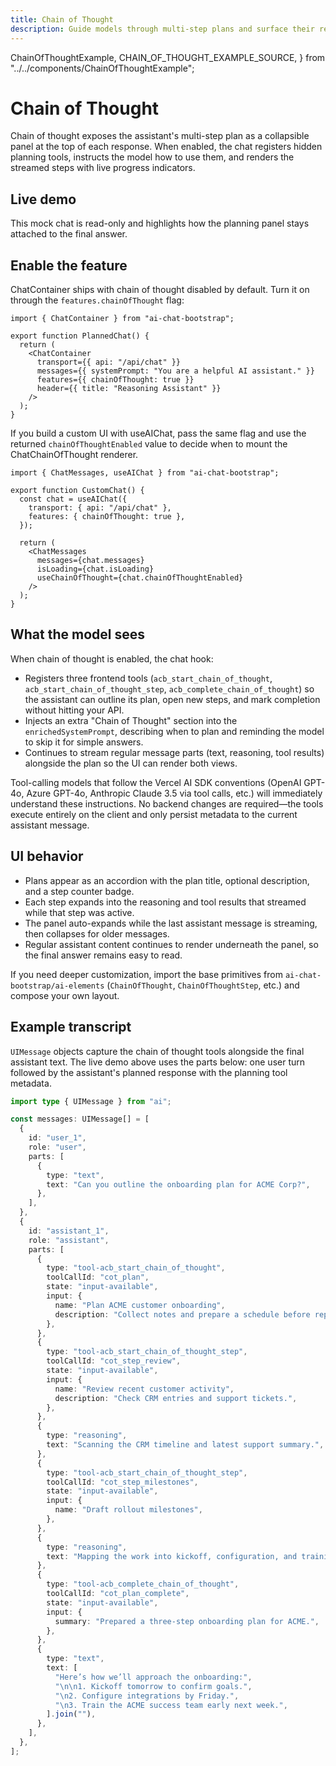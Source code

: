 ```yaml
---
title: Chain of Thought
description: Guide models through multi-step plans and surface their reasoning in a dedicated UI panel.
---
```


  ChainOfThoughtExample,
  CHAIN_OF_THOUGHT_EXAMPLE_SOURCE,
} from "../../components/ChainOfThoughtExample";

# Chain of Thought

Chain of thought exposes the assistant's multi-step plan as a collapsible panel at the top of each response. When enabled, the chat registers hidden planning tools, instructs the model how to use them, and renders the streamed steps with live progress indicators.

## Live demo

<LiveCodeExample code={CHAIN_OF_THOUGHT_EXAMPLE_SOURCE}>
  <ChainOfThoughtExample />
</LiveCodeExample>

This mock chat is read-only and highlights how the planning panel stays attached to the final answer.

## Enable the feature

<API name="ChatContainer">ChatContainer</API> ships with chain of thought disabled by default. Turn it on through the `features.chainOfThought` flag:

```tsx
import { ChatContainer } from "ai-chat-bootstrap";

export function PlannedChat() {
  return (
    <ChatContainer
      transport={{ api: "/api/chat" }}
      messages={{ systemPrompt: "You are a helpful AI assistant." }}
      features={{ chainOfThought: true }}
      header={{ title: "Reasoning Assistant" }}
    />
  );
}
```

If you build a custom UI with <API name="useAIChat">useAIChat</API>, pass the same flag and use the returned `chainOfThoughtEnabled` value to decide when to mount the ChatChainOfThought renderer.

```tsx
import { ChatMessages, useAIChat } from "ai-chat-bootstrap";

export function CustomChat() {
  const chat = useAIChat({
    transport: { api: "/api/chat" },
    features: { chainOfThought: true },
  });

  return (
    <ChatMessages
      messages={chat.messages}
      isLoading={chat.isLoading}
      useChainOfThought={chat.chainOfThoughtEnabled}
    />
  );
}
```

## What the model sees

When chain of thought is enabled, the chat hook:

- Registers three frontend tools (`acb_start_chain_of_thought`, `acb_start_chain_of_thought_step`, `acb_complete_chain_of_thought`) so the assistant can outline its plan, open new steps, and mark completion without hitting your API.
- Injects an extra "Chain of Thought" section into the `enrichedSystemPrompt`, describing when to plan and reminding the model to skip it for simple answers.
- Continues to stream regular message parts (text, reasoning, tool results) alongside the plan so the UI can render both views.

Tool-calling models that follow the Vercel AI SDK conventions (OpenAI GPT-4o, Azure GPT-4o, Anthropic Claude 3.5 via tool calls, etc.) will immediately understand these instructions. No backend changes are required—the tools execute entirely on the client and only persist metadata to the current assistant message.

## UI behavior

- Plans appear as an accordion with the plan title, optional description, and a step counter badge.
- Each step expands into the reasoning and tool results that streamed while that step was active.
- The panel auto-expands while the last assistant message is streaming, then collapses for older messages.
- Regular assistant content continues to render underneath the panel, so the final answer remains easy to read.

If you need deeper customization, import the base primitives from `ai-chat-bootstrap/ai-elements` (`ChainOfThought`, `ChainOfThoughtStep`, etc.) and compose your own layout.

## Example transcript

`UIMessage` objects capture the chain of thought tools alongside the final assistant text. The live demo above uses the parts below: one user turn followed by the assistant's planned response with the planning tool metadata.

```ts
import type { UIMessage } from "ai";

const messages: UIMessage[] = [
  {
    id: "user_1",
    role: "user",
    parts: [
      {
        type: "text",
        text: "Can you outline the onboarding plan for ACME Corp?",
      },
    ],
  },
  {
    id: "assistant_1",
    role: "assistant",
    parts: [
      {
        type: "tool-acb_start_chain_of_thought",
        toolCallId: "cot_plan",
        state: "input-available",
        input: {
          name: "Plan ACME customer onboarding",
          description: "Collect notes and prepare a schedule before replying.",
        },
      },
      {
        type: "tool-acb_start_chain_of_thought_step",
        toolCallId: "cot_step_review",
        state: "input-available",
        input: {
          name: "Review recent customer activity",
          description: "Check CRM entries and support tickets.",
        },
      },
      {
        type: "reasoning",
        text: "Scanning the CRM timeline and latest support summary.",
      },
      {
        type: "tool-acb_start_chain_of_thought_step",
        toolCallId: "cot_step_milestones",
        state: "input-available",
        input: {
          name: "Draft rollout milestones",
        },
      },
      {
        type: "reasoning",
        text: "Mapping the work into kickoff, configuration, and training phases.",
      },
      {
        type: "tool-acb_complete_chain_of_thought",
        toolCallId: "cot_plan_complete",
        state: "input-available",
        input: {
          summary: "Prepared a three-step onboarding plan for ACME.",
        },
      },
      {
        type: "text",
        text: [
          "Here’s how we’ll approach the onboarding:",
          "\n\n1. Kickoff tomorrow to confirm goals.",
          "\n2. Configure integrations by Friday.",
          "\n3. Train the ACME success team early next week.",
        ].join(""),
      },
    ],
  },
];
```